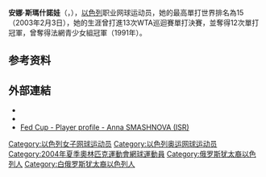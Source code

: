 {{Infobox 网球
|姓名=Anna Smashnova
|照片=Anna Smashnova.jpg
|国籍={{ISR}}
|生年=1976年
|生日=7月16日
|出生地={{URS}}[[明斯克|明斯克]]
|居住地={{ISR}}Herzliya
|身高=157 cm
|体重=53 kg
|持拍手=右
|反拍=單
|转职业年=1991年
|球拍=
|球衣=
|球鞋=
|单打最高排名=15（2003年2月3日）
|双打最高排名=275（2006年7月10日）
|现单打排名=2007年退役
|现双打排名=2007年退役
|单打冠军头衔=(WTA)12(ITF)7
|双打冠军头衔=(WTA)3(ITF)3
|职业战绩=401勝302負
|奖金=2,244,152美元
|澳网最好成绩=第三輪（95 03 05）
|法网最好成绩=第四輪（95 98）
|温网最好成绩=第三輪（00）
|美网最好成绩=第三輪（94）
|大满贯个数=
|奥运会最好成绩=
}}

'''安娜·斯瑪什諾娃'''（{{lang-ru|'''Анна Смашнова'''|'''Anna Smashnova'''}}，{{bd|1976年|7月16日}}），[[以色列|以色列]]职业网球运动员，她的最高單打世界排名為15（2003年2月3日），她的生涯曾打進13次WTA巡迴賽單打決賽，並奪得12次單打冠軍，曾奪得法網青少女組冠軍（1991年）。

== 参考资料 ==
{{reflist}}

== 外部連結 ==
* {{WTA|7233}}
* {{ITF Profile|id=20001576}}
* [http://www.fedcup.com/en/players/player/profile.aspx?playerid=20001576 Fed Cup - Player profile - Anna SMASHNOVA (ISR)] {{Wayback|url=http://www.fedcup.com/en/players/player/profile.aspx?playerid=20001576 |date=20160604060917 }}

{{Authority control}}
{{DEFAULTSORT:Smashnova, Anna}}
[[Category:以色列女子网球运动员|Category:以色列女子网球运动员]]
[[Category:以色列奥运网球运动员|Category:以色列奥运网球运动员]]
[[Category:2004年夏季奧林匹克運動會網球運動員|Category:2004年夏季奧林匹克運動會網球運動員]]
[[Category:俄罗斯犹太裔以色列人|Category:俄罗斯犹太裔以色列人]]
[[Category:白俄罗斯犹太裔以色列人|Category:白俄罗斯犹太裔以色列人]]